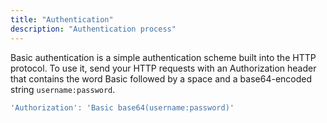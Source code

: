 ```yaml
---
title: "Authentication"
description: "Authentication process"
---
```


Basic authentication is a simple authentication scheme built into the HTTP protocol. To use it, send your HTTP requests with an Authorization header that contains the word Basic followed by a space and a base64-encoded string `username:password`.

```js
'Authorization': 'Basic base64(username:password)'
```